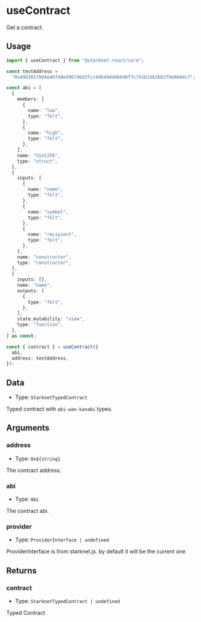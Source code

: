 # useContract

Get a contract.

## Usage

```ts twoslash
import { useContract } from "@starknet-react/core";

const testAddress =
  "0x49d36570d4e46f48e99674bd3fcc84644ddd6b96f7c741b1562b82f9e004dc7";

const abi = [
  {
    members: [
      {
        name: "low",
        type: "felt",
      },
      {
        name: "high",
        type: "felt",
      },
    ],
    name: "Uint256",
    type: "struct",
  },
  {
    inputs: [
      {
        name: "name",
        type: "felt",
      },
      {
        name: "symbol",
        type: "felt",
      },
      {
        name: "recipient",
        type: "felt",
      },
    ],
    name: "constructor",
    type: "constructor",
  },
  {
    inputs: [],
    name: "name",
    outputs: [
      {
        type: "felt",
      },
    ],
    state_mutability: "view",
    type: "function",
  },
] as const;

const { contract } = useContract({
  abi,
  address: testAddress,
});
```

## Data

- Type: `StarknetTypedContract`

Typed contract with `abi-wan-kanabi` types.

## Arguments

### address

- Type: `0x${string}`

The contract address.

### abi

- Type: `Abi`

The contract abi.

### provider

- Type: `ProviderInterface | undefined`

ProviderInterface is from starknet.js. by default it will be the current one

## Returns

### contract

- Type: `StarknetTypedContract | undefined`

Typed Contract
